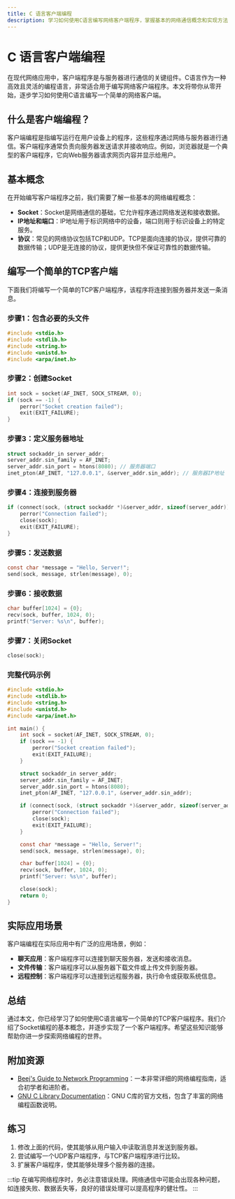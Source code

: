 ```yaml
---
title: C 语言客户端编程
description: 学习如何使用C语言编写网络客户端程序，掌握基本的网络通信概念和实现方法。
---
```


# C 语言客户端编程

在现代网络应用中，客户端程序是与服务器进行通信的关键组件。C语言作为一种高效且灵活的编程语言，非常适合用于编写网络客户端程序。本文将带你从零开始，逐步学习如何使用C语言编写一个简单的网络客户端。

## 什么是客户端编程？

客户端编程是指编写运行在用户设备上的程序，这些程序通过网络与服务器进行通信。客户端程序通常负责向服务器发送请求并接收响应。例如，浏览器就是一个典型的客户端程序，它向Web服务器请求网页内容并显示给用户。

## 基本概念

在开始编写客户端程序之前，我们需要了解一些基本的网络编程概念：

- **Socket**：Socket是网络通信的基础，它允许程序通过网络发送和接收数据。
- **IP地址和端口**：IP地址用于标识网络中的设备，端口则用于标识设备上的特定服务。
- **协议**：常见的网络协议包括TCP和UDP。TCP是面向连接的协议，提供可靠的数据传输；UDP是无连接的协议，提供更快但不保证可靠性的数据传输。

## 编写一个简单的TCP客户端

下面我们将编写一个简单的TCP客户端程序，该程序将连接到服务器并发送一条消息。

### 步骤1：包含必要的头文件

```c
#include <stdio.h>
#include <stdlib.h>
#include <string.h>
#include <unistd.h>
#include <arpa/inet.h>
```

### 步骤2：创建Socket

```c
int sock = socket(AF_INET, SOCK_STREAM, 0);
if (sock == -1) {
    perror("Socket creation failed");
    exit(EXIT_FAILURE);
}
```

### 步骤3：定义服务器地址

```c
struct sockaddr_in server_addr;
server_addr.sin_family = AF_INET;
server_addr.sin_port = htons(8080); // 服务器端口
inet_pton(AF_INET, "127.0.0.1", &server_addr.sin_addr); // 服务器IP地址
```

### 步骤4：连接到服务器

```c
if (connect(sock, (struct sockaddr *)&server_addr, sizeof(server_addr)) {
    perror("Connection failed");
    close(sock);
    exit(EXIT_FAILURE);
}
```

### 步骤5：发送数据

```c
const char *message = "Hello, Server!";
send(sock, message, strlen(message), 0);
```

### 步骤6：接收数据

```c
char buffer[1024] = {0};
recv(sock, buffer, 1024, 0);
printf("Server: %s\n", buffer);
```

### 步骤7：关闭Socket

```c
close(sock);
```

### 完整代码示例

```c
#include <stdio.h>
#include <stdlib.h>
#include <string.h>
#include <unistd.h>
#include <arpa/inet.h>

int main() {
    int sock = socket(AF_INET, SOCK_STREAM, 0);
    if (sock == -1) {
        perror("Socket creation failed");
        exit(EXIT_FAILURE);
    }

    struct sockaddr_in server_addr;
    server_addr.sin_family = AF_INET;
    server_addr.sin_port = htons(8080);
    inet_pton(AF_INET, "127.0.0.1", &server_addr.sin_addr);

    if (connect(sock, (struct sockaddr *)&server_addr, sizeof(server_addr)) {
        perror("Connection failed");
        close(sock);
        exit(EXIT_FAILURE);
    }

    const char *message = "Hello, Server!";
    send(sock, message, strlen(message), 0);

    char buffer[1024] = {0};
    recv(sock, buffer, 1024, 0);
    printf("Server: %s\n", buffer);

    close(sock);
    return 0;
}
```

## 实际应用场景

客户端编程在实际应用中有广泛的应用场景，例如：

- **聊天应用**：客户端程序可以连接到聊天服务器，发送和接收消息。
- **文件传输**：客户端程序可以从服务器下载文件或上传文件到服务器。
- **远程控制**：客户端程序可以连接到远程服务器，执行命令或获取系统信息。

## 总结

通过本文，你已经学习了如何使用C语言编写一个简单的TCP客户端程序。我们介绍了Socket编程的基本概念，并逐步实现了一个客户端程序。希望这些知识能够帮助你进一步探索网络编程的世界。

## 附加资源

- [Beej's Guide to Network Programming](https://beej.us/guide/bgnet/)：一本非常详细的网络编程指南，适合初学者和进阶者。
- [GNU C Library Documentation](https://www.gnu.org/software/libc/manual/)：GNU C库的官方文档，包含了丰富的网络编程函数说明。

## 练习

1. 修改上面的代码，使其能够从用户输入中读取消息并发送到服务器。
2. 尝试编写一个UDP客户端程序，与TCP客户端程序进行比较。
3. 扩展客户端程序，使其能够处理多个服务器的连接。

:::tip
在编写网络程序时，务必注意错误处理。网络通信中可能会出现各种问题，如连接失败、数据丢失等，良好的错误处理可以提高程序的健壮性。
:::